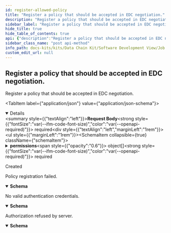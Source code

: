 ```yaml
---
id: register-allowed-policy
title: "Register a policy that should be accepted in EDC negotiation."
description: "Register a policy that should be accepted in EDC negotiation."
sidebar_label: "Register a policy that should be accepted in EDC negotiation."
hide_title: true
hide_table_of_contents: true
api: {"description":"Register a policy that should be accepted in EDC negotiation.","operationId":"registerAllowedPolicy","requestBody":{"content":{"application/json":{"schema":{"type":"object","additionalProperties":false,"description":"Request to add a policy","properties":{"permissions":{"type":"array","description":"List of permissions that will be added to the Policy on creation.","items":{"type":"object","additionalProperties":false,"properties":{"action":{"type":"string","example":"USE","enum":["ACCESS","USE"]},"constraints":{"type":"array","items":{"type":"object","additionalProperties":false,"properties":{"and":{"type":"array","items":{"type":"object","additionalProperties":false,"properties":{"leftOperand":{"type":"string","example":"string"},"operator":{"type":"string","example":"eq","enum":["eq","neq","lt","gt","in","lteq","gteq","isA","hasPart","isPartOf","isOneOf","isAllOf","isNoneOf"]},"rightOperand":{"type":"array","items":{"type":"string"},"example":["string"]}}}},"or":{"type":"array","items":{"type":"object","additionalProperties":false,"properties":{"leftOperand":{"type":"string","example":"string"},"operator":{"type":"string","example":"eq","enum":["eq","neq","lt","gt","in","lteq","gteq","isA","hasPart","isPartOf","isOneOf","isAllOf","isNoneOf"]},"rightOperand":{"type":"array","items":{"type":"string"},"example":["string"]}}}}}}}}}},"policyId":{"type":"string","description":"The ID of the policy to add"},"validUntil":{"type":"string","format":"date-time","description":"Timestamp after which the policy will no longer be accepted in negotiations"}},"required":["permissions","policyId","validUntil"]}}},"required":true},"responses":{"201":{"description":"Created"},"400":{"content":{"application/json":{"examples":{"error":{"value":{"error":"Bad request","messages":["BadRequestException"],"statusCode":"400 BAD_REQUEST"}}},"schema":{"type":"object","additionalProperties":false,"description":"Error response.","properties":{"error":{"type":"string","description":"Error."},"messages":{"type":"array","description":"List of error messages.","items":{"type":"string"},"maxItems":2147483647},"statusCode":{"type":"string","description":"Error code.","enum":["100 CONTINUE","101 SWITCHING_PROTOCOLS","102 PROCESSING","103 EARLY_HINTS","103 CHECKPOINT","200 OK","201 CREATED","202 ACCEPTED","203 NON_AUTHORITATIVE_INFORMATION","204 NO_CONTENT","205 RESET_CONTENT","206 PARTIAL_CONTENT","207 MULTI_STATUS","208 ALREADY_REPORTED","226 IM_USED","300 MULTIPLE_CHOICES","301 MOVED_PERMANENTLY","302 FOUND","302 MOVED_TEMPORARILY","303 SEE_OTHER","304 NOT_MODIFIED","305 USE_PROXY","307 TEMPORARY_REDIRECT","308 PERMANENT_REDIRECT","400 BAD_REQUEST","401 UNAUTHORIZED","402 PAYMENT_REQUIRED","403 FORBIDDEN","404 NOT_FOUND","405 METHOD_NOT_ALLOWED","406 NOT_ACCEPTABLE","407 PROXY_AUTHENTICATION_REQUIRED","408 REQUEST_TIMEOUT","409 CONFLICT","410 GONE","411 LENGTH_REQUIRED","412 PRECONDITION_FAILED","413 PAYLOAD_TOO_LARGE","413 REQUEST_ENTITY_TOO_LARGE","414 URI_TOO_LONG","414 REQUEST_URI_TOO_LONG","415 UNSUPPORTED_MEDIA_TYPE","416 REQUESTED_RANGE_NOT_SATISFIABLE","417 EXPECTATION_FAILED","418 I_AM_A_TEAPOT","419 INSUFFICIENT_SPACE_ON_RESOURCE","420 METHOD_FAILURE","421 DESTINATION_LOCKED","422 UNPROCESSABLE_ENTITY","423 LOCKED","424 FAILED_DEPENDENCY","425 TOO_EARLY","426 UPGRADE_REQUIRED","428 PRECONDITION_REQUIRED","429 TOO_MANY_REQUESTS","431 REQUEST_HEADER_FIELDS_TOO_LARGE","451 UNAVAILABLE_FOR_LEGAL_REASONS","500 INTERNAL_SERVER_ERROR","501 NOT_IMPLEMENTED","502 BAD_GATEWAY","503 SERVICE_UNAVAILABLE","504 GATEWAY_TIMEOUT","505 HTTP_VERSION_NOT_SUPPORTED","506 VARIANT_ALSO_NEGOTIATES","507 INSUFFICIENT_STORAGE","508 LOOP_DETECTED","509 BANDWIDTH_LIMIT_EXCEEDED","510 NOT_EXTENDED","511 NETWORK_AUTHENTICATION_REQUIRED"]}}}}},"description":"Policy registration failed."},"401":{"content":{"application/json":{"examples":{"error":{"value":{"error":"Unauthorized","messages":["UnauthorizedException"],"statusCode":"401 UNAUTHORIZED"}}},"schema":{"type":"object","additionalProperties":false,"description":"Error response.","properties":{"error":{"type":"string","description":"Error."},"messages":{"type":"array","description":"List of error messages.","items":{"type":"string"},"maxItems":2147483647},"statusCode":{"type":"string","description":"Error code.","enum":["100 CONTINUE","101 SWITCHING_PROTOCOLS","102 PROCESSING","103 EARLY_HINTS","103 CHECKPOINT","200 OK","201 CREATED","202 ACCEPTED","203 NON_AUTHORITATIVE_INFORMATION","204 NO_CONTENT","205 RESET_CONTENT","206 PARTIAL_CONTENT","207 MULTI_STATUS","208 ALREADY_REPORTED","226 IM_USED","300 MULTIPLE_CHOICES","301 MOVED_PERMANENTLY","302 FOUND","302 MOVED_TEMPORARILY","303 SEE_OTHER","304 NOT_MODIFIED","305 USE_PROXY","307 TEMPORARY_REDIRECT","308 PERMANENT_REDIRECT","400 BAD_REQUEST","401 UNAUTHORIZED","402 PAYMENT_REQUIRED","403 FORBIDDEN","404 NOT_FOUND","405 METHOD_NOT_ALLOWED","406 NOT_ACCEPTABLE","407 PROXY_AUTHENTICATION_REQUIRED","408 REQUEST_TIMEOUT","409 CONFLICT","410 GONE","411 LENGTH_REQUIRED","412 PRECONDITION_FAILED","413 PAYLOAD_TOO_LARGE","413 REQUEST_ENTITY_TOO_LARGE","414 URI_TOO_LONG","414 REQUEST_URI_TOO_LONG","415 UNSUPPORTED_MEDIA_TYPE","416 REQUESTED_RANGE_NOT_SATISFIABLE","417 EXPECTATION_FAILED","418 I_AM_A_TEAPOT","419 INSUFFICIENT_SPACE_ON_RESOURCE","420 METHOD_FAILURE","421 DESTINATION_LOCKED","422 UNPROCESSABLE_ENTITY","423 LOCKED","424 FAILED_DEPENDENCY","425 TOO_EARLY","426 UPGRADE_REQUIRED","428 PRECONDITION_REQUIRED","429 TOO_MANY_REQUESTS","431 REQUEST_HEADER_FIELDS_TOO_LARGE","451 UNAVAILABLE_FOR_LEGAL_REASONS","500 INTERNAL_SERVER_ERROR","501 NOT_IMPLEMENTED","502 BAD_GATEWAY","503 SERVICE_UNAVAILABLE","504 GATEWAY_TIMEOUT","505 HTTP_VERSION_NOT_SUPPORTED","506 VARIANT_ALSO_NEGOTIATES","507 INSUFFICIENT_STORAGE","508 LOOP_DETECTED","509 BANDWIDTH_LIMIT_EXCEEDED","510 NOT_EXTENDED","511 NETWORK_AUTHENTICATION_REQUIRED"]}}}}},"description":"No valid authentication credentials."},"403":{"content":{"application/json":{"examples":{"error":{"value":{"error":"Forbidden","messages":["ForbiddenException"],"statusCode":"403 FORBIDDEN"}}},"schema":{"type":"object","additionalProperties":false,"description":"Error response.","properties":{"error":{"type":"string","description":"Error."},"messages":{"type":"array","description":"List of error messages.","items":{"type":"string"},"maxItems":2147483647},"statusCode":{"type":"string","description":"Error code.","enum":["100 CONTINUE","101 SWITCHING_PROTOCOLS","102 PROCESSING","103 EARLY_HINTS","103 CHECKPOINT","200 OK","201 CREATED","202 ACCEPTED","203 NON_AUTHORITATIVE_INFORMATION","204 NO_CONTENT","205 RESET_CONTENT","206 PARTIAL_CONTENT","207 MULTI_STATUS","208 ALREADY_REPORTED","226 IM_USED","300 MULTIPLE_CHOICES","301 MOVED_PERMANENTLY","302 FOUND","302 MOVED_TEMPORARILY","303 SEE_OTHER","304 NOT_MODIFIED","305 USE_PROXY","307 TEMPORARY_REDIRECT","308 PERMANENT_REDIRECT","400 BAD_REQUEST","401 UNAUTHORIZED","402 PAYMENT_REQUIRED","403 FORBIDDEN","404 NOT_FOUND","405 METHOD_NOT_ALLOWED","406 NOT_ACCEPTABLE","407 PROXY_AUTHENTICATION_REQUIRED","408 REQUEST_TIMEOUT","409 CONFLICT","410 GONE","411 LENGTH_REQUIRED","412 PRECONDITION_FAILED","413 PAYLOAD_TOO_LARGE","413 REQUEST_ENTITY_TOO_LARGE","414 URI_TOO_LONG","414 REQUEST_URI_TOO_LONG","415 UNSUPPORTED_MEDIA_TYPE","416 REQUESTED_RANGE_NOT_SATISFIABLE","417 EXPECTATION_FAILED","418 I_AM_A_TEAPOT","419 INSUFFICIENT_SPACE_ON_RESOURCE","420 METHOD_FAILURE","421 DESTINATION_LOCKED","422 UNPROCESSABLE_ENTITY","423 LOCKED","424 FAILED_DEPENDENCY","425 TOO_EARLY","426 UPGRADE_REQUIRED","428 PRECONDITION_REQUIRED","429 TOO_MANY_REQUESTS","431 REQUEST_HEADER_FIELDS_TOO_LARGE","451 UNAVAILABLE_FOR_LEGAL_REASONS","500 INTERNAL_SERVER_ERROR","501 NOT_IMPLEMENTED","502 BAD_GATEWAY","503 SERVICE_UNAVAILABLE","504 GATEWAY_TIMEOUT","505 HTTP_VERSION_NOT_SUPPORTED","506 VARIANT_ALSO_NEGOTIATES","507 INSUFFICIENT_STORAGE","508 LOOP_DETECTED","509 BANDWIDTH_LIMIT_EXCEEDED","510 NOT_EXTENDED","511 NETWORK_AUTHENTICATION_REQUIRED"]}}}}},"description":"Authorization refused by server."}},"security":[{"oAuth2":[]}],"tags":["Item Relationship Service"],"method":"post","path":"/irs/policies","servers":[{"url":"http://localhost:8080"}],"securitySchemes":{"oAuth2":{"flows":{"clientCredentials":{"scopes":{},"tokenUrl":"https://localhost"}},"type":"oauth2"}},"jsonRequestBodyExample":{"permissions":[{"action":"USE","constraints":[{"and":[{"leftOperand":"string","operator":"eq","rightOperand":["string"]}],"or":[{"leftOperand":"string","operator":"eq","rightOperand":["string"]}]}]}],"policyId":"string","validUntil":"2023-12-08"},"info":{"description":"The API of the Item Relationship Service (IRS) for retrieving item graphs along the value chain of CATENA-X partners.","title":"IRS API","version":"2.1.0"},"postman":{"name":"Register a policy that should be accepted in EDC negotiation.","description":{"content":"Register a policy that should be accepted in EDC negotiation.","type":"text/plain"},"url":{"path":["irs","policies"],"host":["{{baseUrl}}"],"query":[],"variable":[]},"header":[{"key":"Content-Type","value":"application/json"},{"key":"Accept","value":"application/json"}],"method":"POST","body":{"mode":"raw","raw":"\"\"","options":{"raw":{"language":"json"}}},"auth":{"type":"oauth2","oauth2":[]}}}
sidebar_class_name: "post api-method"
info_path: docs-kits/kits/Data Chain Kit/Software Development View/Job Api/irs-api
custom_edit_url: null
---
```



## Register a policy that should be accepted in EDC negotiation.



Register a policy that should be accepted in EDC negotiation.

<MimeTabs><TabItem label={"application/json"} value={"application/json-schema"}><details style={{}} data-collapsed={false} open={true}><summary style={{"textAlign":"left"}}><strong>Request Body</strong><strong style={{"fontSize":"var(--ifm-code-font-size)","color":"var(--openapi-required)"}}> required</strong></summary><div style={{"textAlign":"left","marginLeft":"1rem"}}></div><ul style={{"marginLeft":"1rem"}}><SchemaItem collapsible={true} className={"schemaItem"}><details style={{}}><summary style={{}}><strong>permissions</strong><span style={{"opacity":"0.6"}}> object[]</span><strong style={{"fontSize":"var(--ifm-code-font-size)","color":"var(--openapi-required)"}}> required</strong></summary><div style={{"marginLeft":"1rem"}}><div style={{"marginTop":".5rem","marginBottom":".5rem"}}>

List of permissions that will be added to the Policy on creation.

</div><SchemaItem collapsible={false} name={"action"} required={false} deprecated={undefined} schemaDescription={undefined} schemaName={"string"} qualifierMessage={"**Possible values:** [`ACCESS`, `USE`]"} defaultValue={undefined}></SchemaItem><SchemaItem collapsible={true} className={"schemaItem"}><details style={{}}><summary style={{}}><strong>constraints</strong><span style={{"opacity":"0.6"}}> object[]</span></summary><div style={{"marginLeft":"1rem"}}><SchemaItem collapsible={true} className={"schemaItem"}><details style={{}}><summary style={{}}><strong>and</strong><span style={{"opacity":"0.6"}}> object[]</span></summary><div style={{"marginLeft":"1rem"}}><SchemaItem collapsible={false} name={"leftOperand"} required={false} deprecated={undefined} schemaDescription={undefined} schemaName={"string"} qualifierMessage={undefined} defaultValue={undefined}></SchemaItem><SchemaItem collapsible={false} name={"operator"} required={false} deprecated={undefined} schemaDescription={undefined} schemaName={"string"} qualifierMessage={"**Possible values:** [`eq`, `neq`, `lt`, `gt`, `in`, `lteq`, `gteq`, `isA`, `hasPart`, `isPartOf`, `isOneOf`, `isAllOf`, `isNoneOf`]"} defaultValue={undefined}></SchemaItem><SchemaItem collapsible={false} name={"rightOperand"} required={false} deprecated={undefined} schemaDescription={undefined} schemaName={"string[]"} qualifierMessage={undefined} defaultValue={undefined}></SchemaItem></div></details></SchemaItem><SchemaItem collapsible={true} className={"schemaItem"}><details style={{}}><summary style={{}}><strong>or</strong><span style={{"opacity":"0.6"}}> object[]</span></summary><div style={{"marginLeft":"1rem"}}><SchemaItem collapsible={false} name={"leftOperand"} required={false} deprecated={undefined} schemaDescription={undefined} schemaName={"string"} qualifierMessage={undefined} defaultValue={undefined}></SchemaItem><SchemaItem collapsible={false} name={"operator"} required={false} deprecated={undefined} schemaDescription={undefined} schemaName={"string"} qualifierMessage={"**Possible values:** [`eq`, `neq`, `lt`, `gt`, `in`, `lteq`, `gteq`, `isA`, `hasPart`, `isPartOf`, `isOneOf`, `isAllOf`, `isNoneOf`]"} defaultValue={undefined}></SchemaItem><SchemaItem collapsible={false} name={"rightOperand"} required={false} deprecated={undefined} schemaDescription={undefined} schemaName={"string[]"} qualifierMessage={undefined} defaultValue={undefined}></SchemaItem></div></details></SchemaItem></div></details></SchemaItem></div></details></SchemaItem><SchemaItem collapsible={false} name={"policyId"} required={true} deprecated={undefined} schemaDescription={"The ID of the policy to add"} schemaName={"string"} qualifierMessage={undefined} defaultValue={undefined}></SchemaItem><SchemaItem collapsible={false} name={"validUntil"} required={true} deprecated={undefined} schemaDescription={"Timestamp after which the policy will no longer be accepted in negotiations"} schemaName={"date-time"} qualifierMessage={undefined} defaultValue={undefined}></SchemaItem></ul></details></TabItem></MimeTabs><div><ApiTabs><TabItem label={"201"} value={"201"}><div>

Created

</div><div></div></TabItem><TabItem label={"400"} value={"400"}><div>

Policy registration failed.

</div><div><MimeTabs schemaType={"response"}><TabItem label={"application/json"} value={"application/json"}><SchemaTabs><TabItem label={"Schema"} value={"Schema"}><details style={{}} data-collapsed={false} open={true}><summary style={{"textAlign":"left"}}><strong>Schema</strong></summary><div style={{"textAlign":"left","marginLeft":"1rem"}}></div><ul style={{"marginLeft":"1rem"}}><SchemaItem collapsible={false} name={"error"} required={false} deprecated={undefined} schemaDescription={"Error."} schemaName={"string"} qualifierMessage={undefined} defaultValue={undefined}></SchemaItem><SchemaItem collapsible={false} name={"messages"} required={false} deprecated={undefined} schemaDescription={"List of error messages."} schemaName={"string[]"} qualifierMessage={"**Possible values:** `<= 2147483647`"} defaultValue={undefined}></SchemaItem><SchemaItem collapsible={false} name={"statusCode"} required={false} deprecated={undefined} schemaDescription={"Error code."} schemaName={"string"} qualifierMessage={"**Possible values:** [`100 CONTINUE`, `101 SWITCHING_PROTOCOLS`, `102 PROCESSING`, `103 EARLY_HINTS`, `103 CHECKPOINT`, `200 OK`, `201 CREATED`, `202 ACCEPTED`, `203 NON_AUTHORITATIVE_INFORMATION`, `204 NO_CONTENT`, `205 RESET_CONTENT`, `206 PARTIAL_CONTENT`, `207 MULTI_STATUS`, `208 ALREADY_REPORTED`, `226 IM_USED`, `300 MULTIPLE_CHOICES`, `301 MOVED_PERMANENTLY`, `302 FOUND`, `302 MOVED_TEMPORARILY`, `303 SEE_OTHER`, `304 NOT_MODIFIED`, `305 USE_PROXY`, `307 TEMPORARY_REDIRECT`, `308 PERMANENT_REDIRECT`, `400 BAD_REQUEST`, `401 UNAUTHORIZED`, `402 PAYMENT_REQUIRED`, `403 FORBIDDEN`, `404 NOT_FOUND`, `405 METHOD_NOT_ALLOWED`, `406 NOT_ACCEPTABLE`, `407 PROXY_AUTHENTICATION_REQUIRED`, `408 REQUEST_TIMEOUT`, `409 CONFLICT`, `410 GONE`, `411 LENGTH_REQUIRED`, `412 PRECONDITION_FAILED`, `413 PAYLOAD_TOO_LARGE`, `413 REQUEST_ENTITY_TOO_LARGE`, `414 URI_TOO_LONG`, `414 REQUEST_URI_TOO_LONG`, `415 UNSUPPORTED_MEDIA_TYPE`, `416 REQUESTED_RANGE_NOT_SATISFIABLE`, `417 EXPECTATION_FAILED`, `418 I_AM_A_TEAPOT`, `419 INSUFFICIENT_SPACE_ON_RESOURCE`, `420 METHOD_FAILURE`, `421 DESTINATION_LOCKED`, `422 UNPROCESSABLE_ENTITY`, `423 LOCKED`, `424 FAILED_DEPENDENCY`, `425 TOO_EARLY`, `426 UPGRADE_REQUIRED`, `428 PRECONDITION_REQUIRED`, `429 TOO_MANY_REQUESTS`, `431 REQUEST_HEADER_FIELDS_TOO_LARGE`, `451 UNAVAILABLE_FOR_LEGAL_REASONS`, `500 INTERNAL_SERVER_ERROR`, `501 NOT_IMPLEMENTED`, `502 BAD_GATEWAY`, `503 SERVICE_UNAVAILABLE`, `504 GATEWAY_TIMEOUT`, `505 HTTP_VERSION_NOT_SUPPORTED`, `506 VARIANT_ALSO_NEGOTIATES`, `507 INSUFFICIENT_STORAGE`, `508 LOOP_DETECTED`, `509 BANDWIDTH_LIMIT_EXCEEDED`, `510 NOT_EXTENDED`, `511 NETWORK_AUTHENTICATION_REQUIRED`]"} defaultValue={undefined}></SchemaItem></ul></details></TabItem><TabItem label={"Example (from schema)"} value={"Example (from schema)"}><ResponseSamples responseExample={"{\n  \"error\": \"string\",\n  \"messages\": [\n    \"string\"\n  ],\n  \"statusCode\": \"100 CONTINUE\"\n}"} language={"json"}></ResponseSamples></TabItem><TabItem label={"Error"} value={"Error"}><ResponseSamples responseExample={"{\n  \"error\": \"Bad request\",\n  \"messages\": [\n    \"BadRequestException\"\n  ],\n  \"statusCode\": \"400 BAD_REQUEST\"\n}"} language={"json"}></ResponseSamples></TabItem></SchemaTabs></TabItem></MimeTabs></div></TabItem><TabItem label={"401"} value={"401"}><div>

No valid authentication credentials.

</div><div><MimeTabs schemaType={"response"}><TabItem label={"application/json"} value={"application/json"}><SchemaTabs><TabItem label={"Schema"} value={"Schema"}><details style={{}} data-collapsed={false} open={true}><summary style={{"textAlign":"left"}}><strong>Schema</strong></summary><div style={{"textAlign":"left","marginLeft":"1rem"}}></div><ul style={{"marginLeft":"1rem"}}><SchemaItem collapsible={false} name={"error"} required={false} deprecated={undefined} schemaDescription={"Error."} schemaName={"string"} qualifierMessage={undefined} defaultValue={undefined}></SchemaItem><SchemaItem collapsible={false} name={"messages"} required={false} deprecated={undefined} schemaDescription={"List of error messages."} schemaName={"string[]"} qualifierMessage={"**Possible values:** `<= 2147483647`"} defaultValue={undefined}></SchemaItem><SchemaItem collapsible={false} name={"statusCode"} required={false} deprecated={undefined} schemaDescription={"Error code."} schemaName={"string"} qualifierMessage={"**Possible values:** [`100 CONTINUE`, `101 SWITCHING_PROTOCOLS`, `102 PROCESSING`, `103 EARLY_HINTS`, `103 CHECKPOINT`, `200 OK`, `201 CREATED`, `202 ACCEPTED`, `203 NON_AUTHORITATIVE_INFORMATION`, `204 NO_CONTENT`, `205 RESET_CONTENT`, `206 PARTIAL_CONTENT`, `207 MULTI_STATUS`, `208 ALREADY_REPORTED`, `226 IM_USED`, `300 MULTIPLE_CHOICES`, `301 MOVED_PERMANENTLY`, `302 FOUND`, `302 MOVED_TEMPORARILY`, `303 SEE_OTHER`, `304 NOT_MODIFIED`, `305 USE_PROXY`, `307 TEMPORARY_REDIRECT`, `308 PERMANENT_REDIRECT`, `400 BAD_REQUEST`, `401 UNAUTHORIZED`, `402 PAYMENT_REQUIRED`, `403 FORBIDDEN`, `404 NOT_FOUND`, `405 METHOD_NOT_ALLOWED`, `406 NOT_ACCEPTABLE`, `407 PROXY_AUTHENTICATION_REQUIRED`, `408 REQUEST_TIMEOUT`, `409 CONFLICT`, `410 GONE`, `411 LENGTH_REQUIRED`, `412 PRECONDITION_FAILED`, `413 PAYLOAD_TOO_LARGE`, `413 REQUEST_ENTITY_TOO_LARGE`, `414 URI_TOO_LONG`, `414 REQUEST_URI_TOO_LONG`, `415 UNSUPPORTED_MEDIA_TYPE`, `416 REQUESTED_RANGE_NOT_SATISFIABLE`, `417 EXPECTATION_FAILED`, `418 I_AM_A_TEAPOT`, `419 INSUFFICIENT_SPACE_ON_RESOURCE`, `420 METHOD_FAILURE`, `421 DESTINATION_LOCKED`, `422 UNPROCESSABLE_ENTITY`, `423 LOCKED`, `424 FAILED_DEPENDENCY`, `425 TOO_EARLY`, `426 UPGRADE_REQUIRED`, `428 PRECONDITION_REQUIRED`, `429 TOO_MANY_REQUESTS`, `431 REQUEST_HEADER_FIELDS_TOO_LARGE`, `451 UNAVAILABLE_FOR_LEGAL_REASONS`, `500 INTERNAL_SERVER_ERROR`, `501 NOT_IMPLEMENTED`, `502 BAD_GATEWAY`, `503 SERVICE_UNAVAILABLE`, `504 GATEWAY_TIMEOUT`, `505 HTTP_VERSION_NOT_SUPPORTED`, `506 VARIANT_ALSO_NEGOTIATES`, `507 INSUFFICIENT_STORAGE`, `508 LOOP_DETECTED`, `509 BANDWIDTH_LIMIT_EXCEEDED`, `510 NOT_EXTENDED`, `511 NETWORK_AUTHENTICATION_REQUIRED`]"} defaultValue={undefined}></SchemaItem></ul></details></TabItem><TabItem label={"Example (from schema)"} value={"Example (from schema)"}><ResponseSamples responseExample={"{\n  \"error\": \"string\",\n  \"messages\": [\n    \"string\"\n  ],\n  \"statusCode\": \"100 CONTINUE\"\n}"} language={"json"}></ResponseSamples></TabItem><TabItem label={"Error"} value={"Error"}><ResponseSamples responseExample={"{\n  \"error\": \"Unauthorized\",\n  \"messages\": [\n    \"UnauthorizedException\"\n  ],\n  \"statusCode\": \"401 UNAUTHORIZED\"\n}"} language={"json"}></ResponseSamples></TabItem></SchemaTabs></TabItem></MimeTabs></div></TabItem><TabItem label={"403"} value={"403"}><div>

Authorization refused by server.

</div><div><MimeTabs schemaType={"response"}><TabItem label={"application/json"} value={"application/json"}><SchemaTabs><TabItem label={"Schema"} value={"Schema"}><details style={{}} data-collapsed={false} open={true}><summary style={{"textAlign":"left"}}><strong>Schema</strong></summary><div style={{"textAlign":"left","marginLeft":"1rem"}}></div><ul style={{"marginLeft":"1rem"}}><SchemaItem collapsible={false} name={"error"} required={false} deprecated={undefined} schemaDescription={"Error."} schemaName={"string"} qualifierMessage={undefined} defaultValue={undefined}></SchemaItem><SchemaItem collapsible={false} name={"messages"} required={false} deprecated={undefined} schemaDescription={"List of error messages."} schemaName={"string[]"} qualifierMessage={"**Possible values:** `<= 2147483647`"} defaultValue={undefined}></SchemaItem><SchemaItem collapsible={false} name={"statusCode"} required={false} deprecated={undefined} schemaDescription={"Error code."} schemaName={"string"} qualifierMessage={"**Possible values:** [`100 CONTINUE`, `101 SWITCHING_PROTOCOLS`, `102 PROCESSING`, `103 EARLY_HINTS`, `103 CHECKPOINT`, `200 OK`, `201 CREATED`, `202 ACCEPTED`, `203 NON_AUTHORITATIVE_INFORMATION`, `204 NO_CONTENT`, `205 RESET_CONTENT`, `206 PARTIAL_CONTENT`, `207 MULTI_STATUS`, `208 ALREADY_REPORTED`, `226 IM_USED`, `300 MULTIPLE_CHOICES`, `301 MOVED_PERMANENTLY`, `302 FOUND`, `302 MOVED_TEMPORARILY`, `303 SEE_OTHER`, `304 NOT_MODIFIED`, `305 USE_PROXY`, `307 TEMPORARY_REDIRECT`, `308 PERMANENT_REDIRECT`, `400 BAD_REQUEST`, `401 UNAUTHORIZED`, `402 PAYMENT_REQUIRED`, `403 FORBIDDEN`, `404 NOT_FOUND`, `405 METHOD_NOT_ALLOWED`, `406 NOT_ACCEPTABLE`, `407 PROXY_AUTHENTICATION_REQUIRED`, `408 REQUEST_TIMEOUT`, `409 CONFLICT`, `410 GONE`, `411 LENGTH_REQUIRED`, `412 PRECONDITION_FAILED`, `413 PAYLOAD_TOO_LARGE`, `413 REQUEST_ENTITY_TOO_LARGE`, `414 URI_TOO_LONG`, `414 REQUEST_URI_TOO_LONG`, `415 UNSUPPORTED_MEDIA_TYPE`, `416 REQUESTED_RANGE_NOT_SATISFIABLE`, `417 EXPECTATION_FAILED`, `418 I_AM_A_TEAPOT`, `419 INSUFFICIENT_SPACE_ON_RESOURCE`, `420 METHOD_FAILURE`, `421 DESTINATION_LOCKED`, `422 UNPROCESSABLE_ENTITY`, `423 LOCKED`, `424 FAILED_DEPENDENCY`, `425 TOO_EARLY`, `426 UPGRADE_REQUIRED`, `428 PRECONDITION_REQUIRED`, `429 TOO_MANY_REQUESTS`, `431 REQUEST_HEADER_FIELDS_TOO_LARGE`, `451 UNAVAILABLE_FOR_LEGAL_REASONS`, `500 INTERNAL_SERVER_ERROR`, `501 NOT_IMPLEMENTED`, `502 BAD_GATEWAY`, `503 SERVICE_UNAVAILABLE`, `504 GATEWAY_TIMEOUT`, `505 HTTP_VERSION_NOT_SUPPORTED`, `506 VARIANT_ALSO_NEGOTIATES`, `507 INSUFFICIENT_STORAGE`, `508 LOOP_DETECTED`, `509 BANDWIDTH_LIMIT_EXCEEDED`, `510 NOT_EXTENDED`, `511 NETWORK_AUTHENTICATION_REQUIRED`]"} defaultValue={undefined}></SchemaItem></ul></details></TabItem><TabItem label={"Example (from schema)"} value={"Example (from schema)"}><ResponseSamples responseExample={"{\n  \"error\": \"string\",\n  \"messages\": [\n    \"string\"\n  ],\n  \"statusCode\": \"100 CONTINUE\"\n}"} language={"json"}></ResponseSamples></TabItem><TabItem label={"Error"} value={"Error"}><ResponseSamples responseExample={"{\n  \"error\": \"Forbidden\",\n  \"messages\": [\n    \"ForbiddenException\"\n  ],\n  \"statusCode\": \"403 FORBIDDEN\"\n}"} language={"json"}></ResponseSamples></TabItem></SchemaTabs></TabItem></MimeTabs></div></TabItem></ApiTabs></div>
      